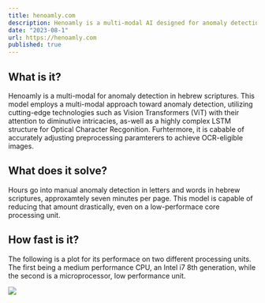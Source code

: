 ```yaml
---
title: henoamly.com
description: Henoamly is a multi-modal AI designed for anomaly detection in hebrew scriptures. This model employs a multi-modal approach toward anomaly detection, utilizing cutting-edge technologies such as Vision Transformers (ViT) with their attention to diminutive intricacies, as-well as a highly complex LSTM structure for Optical Character Recgonition.
date: "2023-08-1"
url: https://henoamly.com
published: true
---
```



## What is it?

Henoamly is a multi-modal for anomaly detection in hebrew scriptures. This model employs a multi-modal approach toward anomaly detection, utilizing cutting-edge technologies such as Vision Transformers (ViT) with their attention to diminutive intricacies, as-well as a highly complex LSTM structure for Optical Character Recgonition. Furhtermore, it is cabable of accurately adjusting preprocessing paramterers to achieve OCR-eligible images.

## What does it solve?

Hours go into manual anomaly detection in letters and words in hebrew
scriptures, approxamtely seven minutes per page. This model is capable of reducing
that amount drastically, even on a low-performace core processing unit.

## How fast is it?

The following is a plot for its performace on two different processing units. The first being a medium performance
CPU, an Intel i7 8th generation, while the second is a microprocessor, low performance unit.

![](https://i.ibb.co/8n3Hc78/8d7ad52b-98c6-4746-bc18-b49ae8f74c45.png)



